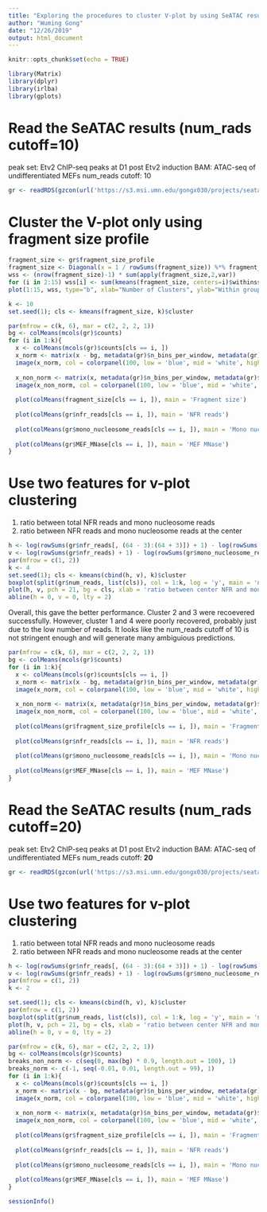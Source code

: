 ```yaml
---
title: "Exploring the procedures to cluster V-plot by using SeATAC results"
author: "Wuming Gong"
date: "12/26/2019"
output: html_document
---
```


```r
knitr::opts_chunk$set(echo = TRUE)
```

```r
library(Matrix)
library(dplyr)
library(irlba)
library(gplots)
```

# Read the SeATAC results (num_rads cutoff=10)
peak set: Etv2 ChIP-seq peaks at D1 post Etv2 induction
BAM: ATAC-seq of undifferentiated MEFs
num_reads cutoff: 10
```r
gr <- readRDS(gzcon(url('https://s3.msi.umn.edu/gongx030/projects/seatac/models/peak=MEF_Dox_d1_Etv2_bam=MEF_NoDox_latent_dim=10_window_size=640_bin_size=5_fragment_size_range=50+370_fragment_size_interval=5/predict.rds')))
```

# Cluster the V-plot only using fragment size profile
```r
fragment_size <- gr$fragment_size_profile
fragment_size <- Diagonal(x = 1 / rowSums(fragment_size)) %*% fragment_size %>% as.matrix() # scale to sum of one for each sample
wss <- (nrow(fragment_size)-1) * sum(apply(fragment_size,2,var))
for (i in 2:15) wss[i] <- sum(kmeans(fragment_size, centers=i)$withinss)
plot(1:15, wss, type="b", xlab="Number of Clusters", ylab="Within groups sum of squares")
```

```r
k <- 10
set.seed(1); cls <- kmeans(fragment_size, k)$cluster
```


```r
par(mfrow = c(k, 6), mar = c(2, 2, 2, 1))
bg <- colMeans(mcols(gr)$counts)
for (i in 1:k){
  x <- colMeans(mcols(gr)$counts[cls == i, ])
  x_norm <- matrix(x - bg, metadata(gr)$n_bins_per_window, metadata(gr)$n_intervals)
  image(x_norm, col = colorpanel(100, low = 'blue', mid = 'white', high = 'red'), main = sprintf('cluster %d(%d)', i, sum(cls == i)), axes = FALSE)
  
  x_non_norm <- matrix(x, metadata(gr)$n_bins_per_window, metadata(gr)$n_intervals)
  image(x_non_norm, col = colorpanel(100, low = 'blue', mid = 'white', high = 'red'), main = 'Raw signal', axes = FALSE)
  
  plot(colMeans(fragment_size[cls == i, ]), main = 'Fragment size')
  
  plot(colMeans(gr$nfr_reads[cls == i, ]), main = 'NFR reads')
  
  plot(colMeans(gr$mono_nucleosome_reads[cls == i, ]), main = 'Mono nucleosome reads')
  
  plot(colMeans(gr$MEF_MNase[cls == i, ]), main = 'MEF MNase')
}
```

# Use two features for v-plot clustering
1. ratio between total NFR reads and mono nucleosome reads
2. ratio between NFR reads and mono nucleosome reads at the center
```r
h <- log(rowSums(gr$nfr_reads[, (64 - 3):(64 + 3)]) + 1) - log(rowSums(gr$mono_nucleosome_reads[, (64 - 3):(64 + 3)]) + 1)
v <- log(rowSums(gr$nfr_reads) + 1) - log(rowSums(gr$mono_nucleosome_reads) + 1)
par(mfrow = c(1, 2))
k <- 4
set.seed(1); cls <- kmeans(cbind(h, v), k)$cluster
boxplot(split(gr$num_reads, list(cls)), col = 1:k, log = 'y', main = 'number of reads', ylab = 'Number of reads')
plot(h, v, pch = 21, bg = cls, xlab = 'ratio between center NFR and mono reads', ylab = 'ratio between total NFR and mono reads')
abline(h = 0, v = 0, lty = 2)
```
Overall, this gave the better performance. Cluster 2 and 3 were recoevered successfully. 
However, cluster 1 and 4 were poorly recovered, probably just due to the low number of reads. 
It looks like the num_reads cutoff of 10 is not stringent enough and will generate many ambiguious predictions.  
```r
par(mfrow = c(k, 6), mar = c(2, 2, 2, 1))
bg <- colMeans(mcols(gr)$counts)
for (i in 1:k){
  x <- colMeans(mcols(gr)$counts[cls == i, ])
  x_norm <- matrix(x - bg, metadata(gr)$n_bins_per_window, metadata(gr)$n_intervals)
  image(x_norm, col = colorpanel(100, low = 'blue', mid = 'white', high = 'red'), main = sprintf('cluster %d(%d)', i, sum(cls == i)), axes = FALSE)
  
  x_non_norm <- matrix(x, metadata(gr)$n_bins_per_window, metadata(gr)$n_intervals)
  image(x_non_norm, col = colorpanel(100, low = 'blue', mid = 'white', high = 'red'), main = 'Raw signal', axes = FALSE)
  
  plot(colMeans(gr$fragment_size_profile[cls == i, ]), main = 'Fragment size')
  
  plot(colMeans(gr$nfr_reads[cls == i, ]), main = 'NFR reads')
  
  plot(colMeans(gr$mono_nucleosome_reads[cls == i, ]), main = 'Mono nucleosome reads')
  
  plot(colMeans(gr$MEF_MNase[cls == i, ]), main = 'MEF MNase')
}
```


# Read the SeATAC results (num_rads cutoff=20)
peak set: Etv2 ChIP-seq peaks at D1 post Etv2 induction
BAM: ATAC-seq of undifferentiated MEFs
num_reads cutoff: **20**
```r
gr <- readRDS(gzcon(url('https://s3.msi.umn.edu/gongx030/projects/seatac/models/peak=MEF_Dox_d1_Etv2_bam=MEF_NoDox_latent_dim=10_window_size=640_bin_size=5_fragment_size_range=50+370_fragment_size_interval=5_min_num_reads=20_max_num_reads=500/predict.rds')))
```

# Use two features for v-plot clustering
1. ratio between total NFR reads and mono nucleosome reads
2. ratio between NFR reads and mono nucleosome reads at the center
```r
h <- log(rowSums(gr$nfr_reads[, (64 - 3):(64 + 3)]) + 1) - log(rowSums(gr$mono_nucleosome_reads[, (64 - 3):(64 + 3)]) + 1)
v <- log(rowSums(gr$nfr_reads) + 1) - log(rowSums(gr$mono_nucleosome_reads) + 1)
par(mfrow = c(1, 2))
k <- 2
```

```r
set.seed(1); cls <- kmeans(cbind(h, v), k)$cluster
par(mfrow = c(1, 2))
boxplot(split(gr$num_reads, list(cls)), col = 1:k, log = 'y', main = 'number of reads', ylab = 'Number of reads')
plot(h, v, pch = 21, bg = cls, xlab = 'ratio between center NFR and mono reads', ylab = 'ratio between total NFR and mono reads')
abline(h = 0, v = 0, lty = 2)
```

```r
par(mfrow = c(k, 6), mar = c(2, 2, 2, 1))
bg <- colMeans(mcols(gr)$counts)
breaks_non_norm <- c(seq(0, max(bg) * 0.9, length.out = 100), 1)
breaks_norm <- c(-1, seq(-0.01, 0.01, length.out = 99), 1)
for (i in 1:k){
  x <- colMeans(mcols(gr)$counts[cls == i, ])
  x_norm <- matrix(x - bg, metadata(gr)$n_bins_per_window, metadata(gr)$n_intervals)
  image(x_norm, col = colorpanel(100, low = 'blue', mid = 'white', high = 'red'), breaks = breaks_norm, main = sprintf('cluster %d(%d)', i, sum(cls == i)), axes = FALSE)
  
  x_non_norm <- matrix(x, metadata(gr)$n_bins_per_window, metadata(gr)$n_intervals)
  image(x_non_norm, col = colorpanel(100, low = 'blue', mid = 'white', high = 'red'), breaks = breaks_non_norm, main = 'Raw signal', axes = FALSE)
  
  plot(colMeans(gr$fragment_size_profile[cls == i, ]), main = 'Fragment size')
  
  plot(colMeans(gr$nfr_reads[cls == i, ]), main = 'NFR reads')
  
  plot(colMeans(gr$mono_nucleosome_reads[cls == i, ]), main = 'Mono nucleosome reads')
  
  plot(colMeans(gr$MEF_MNase[cls == i, ]), main = 'MEF MNase')
}
```

```r
sessionInfo()
```